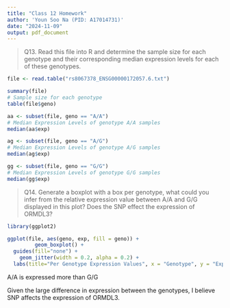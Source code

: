 ```yaml
---
title: "Class 12 Homework"
author: 'Youn Soo Na (PID: A17014731)'
date: "2024-11-09"
output: pdf_document
---
```



> Q13. Read this file into R and determine the sample size for each genotype and their
corresponding median expression levels for each of these genotypes.

```r
file <- read.table("rs8067378_ENSG00000172057.6.txt")
```

```r
summary(file)
# Sample size for each genotype
table(file$geno)
```

```r
aa <- subset(file, geno == "A/A")
# Median Expression Levels of genotype A/A samples
median(aa$exp)
```
```r
ag <- subset(file, geno == "A/G")
# Median Expression Levels of genotype A/G samples
median(ag$exp)
```
```r
gg <- subset(file, geno == "G/G")
# Median Expression Levels of genotype G/G samples
median(gg$exp)
```


> Q14. Generate a boxplot with a box per genotype, what could you infer from the relative
expression value between A/A and G/G displayed in this plot? Does the SNP effect the
expression of ORMDL3?

```r
library(ggplot2)

ggplot(file, aes(geno, exp, fill = geno)) +
         geom_boxplot() +
  guides(fill="none") +
    geom_jitter(width = 0.2, alpha = 0.2) +
  labs(title="Per Genotype Expression Values", x = "Genotype", y = "Expression")
```

A/A is expressed more than G/G

Given the large difference in expression between the genotypes, I believe SNP affects the expression of ORMDL3.









